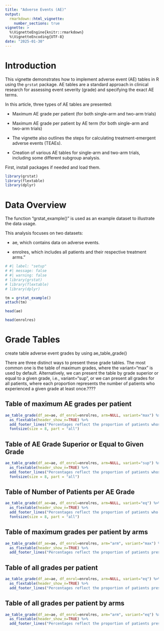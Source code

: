 ```yaml
---
title: "Adverse Events (AE)"
output: 
  rmarkdown::html_vignette:
    number_sections: true
vignette: >
  %\VignetteEngine{knitr::rmarkdown}
  %\VignetteEncoding{UTF-8}
date: "2025-01-30"
---
```


<!-- https://oncostat.github.io/grstat/articles/adverse_events_sas.html -->

# Introduction

This vignette demonstrates how to implement adverse event (AE) tables in R using the `grstat` package. AE tables are a standard approach in clinical research for assessing event severity (grade) and specifying the exact AE terms.

In this article, three types of AE tables are presented:

-   Maximum AE grade per patient (for both single-arm and two-arm trials)

-   Maximum AE grade per patient by AE term (for both single-arm and two-arm trials)

-   The vignette also outlines the steps for calculating treatment-emergent adverse events (TEAEs).

-   Creation of various AE tables for single-arm and two-arm trials, including some different subgroup analysis.

First, install packages if needed and load them.

```r
library(grstat)
library(flextable)
library(dplyr)
```

# Data Overview

The function "grstat_example()" is used as an example dataset to illustrate the data usage.

This analysis focuses on two datasets:

-   ae, which contains data on adverse events.

-   enrolres, which includes all patients and their respective treatment arms."

```r
# #| label: "setup"
# #| message: false
# #| warning: false
# library(grstat)
# library(flextable)
# library(dplyr)

tm = grstat_example()
attach(tm)

head(ae)

head(enrolres)

```

# Grade Tables

create table adverse event grades by using ae_table_grade()

There are three distinct ways to present these grade tables. The most common one is the table of maximum grades, where the variant="max" is used by default. Alternatively, we can present the table by grade superior or equal to a given grade, i.e., variant="sup", or we can present all grades for all patients, where each proportion represents the number of patients who experienced a given grade at least once.????


## Table of maximum AE grades per patient

```r
ae_table_grade(df_ae=ae, df_enrol=enrolres, arm=NULL, variant="max") %>% 
  as_flextable(header_show_n=TRUE) %>%
  add_footer_lines("Percentages reflect the proportion of patients whose maximum AE grade was as indicated.") %>%
  fontsize(size = 8, part = "all")
```

## Table of AE Grade Superior or Equal to Given Grade

```r
ae_table_grade(df_ae=ae, df_enrol=enrolres, arm=NULL, variant="sup") %>% 
  as_flextable(header_show_n=TRUE) %>%
  add_footer_lines("Percentages reflect the proportion of patients whose AE grade was superior or equal to the indicated grade.") %>%
  fontsize(size = 8, part = "all")
```

## Table of Number of Patients per AE Grade

```r
ae_table_grade(df_ae=ae, df_enrol=enrolres, arm=NULL, variant="eq") %>% 
  as_flextable(header_show_n=TRUE) %>%
  add_footer_lines("Percentages reflect the proportion of patients who experienced the indicated AE grade at least once.") %>%
  fontsize(size = 8, part = "all")
```


## Table of maximum grades per patient by arms

```r
ae_table_grade(df_ae=ae, df_enrol=enrolres, arm="arm", variant="max") %>% 
  as_flextable(header_show_n=TRUE) %>% 
  add_footer_lines("Percentages reflect the proportion of patients presenting at most one AE of given grade")
```

## Table of all grades per patient

```r
ae_table_grade(df_ae=ae, df_enrol=enrolres, arm=NULL, variant="eq") %>% 
  as_flextable(header_show_n=TRUE) %>% 
  add_footer_lines("Percentages reflect the proportion of patients presenting at least one AE of given grade")
```

## Table of all grades per patient by arms

```r
ae_table_grade(df_ae=ae, df_enrol=enrolres, arm="arm", variant="eq") %>% 
  as_flextable(header_show_n=TRUE) %>% 
  add_footer_lines("Percentages reflect the proportion of patients presenting at least one AE of given grade")
```
